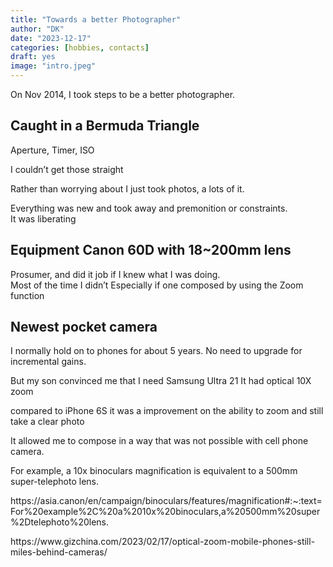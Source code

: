 ```yaml
---
title: "Towards a better Photographer"
author: "DK"
date: "2023-12-17"
categories: [hobbies, contacts]
draft: yes
image: "intro.jpeg"
---
```


On Nov 2014, I took steps to be a better photographer.

## Caught in a Bermuda Triangle

Aperture, Timer, ISO

I couldn't get those straight

Rather than worrying about I just took photos, a lots of it.

Everything was new and took away and premonition or constraints.\
It was liberating

## Equipment Canon 60D with 18\~200mm lens

Prosumer, and did it job if I knew what I was doing.  
Most of the time I didn't
Especially if one composed by using the Zoom function

## Newest pocket camera

I normally hold on to phones for about 5 years. No need to upgrade for incremental gains.

But my son convinced me that I need Samsung Ultra 21 It had optical 10X zoom

compared to iPhone 6S it was a improvement on the ability to zoom and still take a clear photo

It allowed me to compose in a way that was not possible with cell phone camera.

For example, a 10x binoculars magnification is equivalent to a 500mm super-telephoto lens.

https://asia.canon/en/campaign/binoculars/features/magnification#:\~:text=For%20example%2C%20a%2010x%20binoculars,a%20500mm%20super%2Dtelephoto%20lens.

https://www.gizchina.com/2023/02/17/optical-zoom-mobile-phones-still-miles-behind-cameras/
